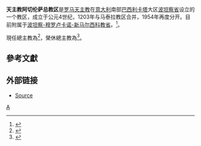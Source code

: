 '''天主教阿切伦萨总教区'''是[[罗马天主教|罗马天主教]]在[[意大利|意大利]]南部[[巴西利卡塔|巴西利卡塔]]大区[[波坦察省|波坦察省]]设立的一个教区，成立于公元4世纪，1203年与马泰拉教区合并，1954年再度分开。目前附属于[[天主教波坦察-穆罗卢卡诺-新马尔西科总教区|波坦察-穆罗卢卡诺-新马尔西科教省]]。<ref>{{Cite web |url=http://www.catholic-hierarchy.org/diocese/dacer.html |title=''Catholic Hierarchy'' page |access-date=2008-10-27 |archive-date=2021-01-15 |archive-url=https://web.archive.org/web/20210115151239/https://www.catholic-hierarchy.org/diocese/dacer.html |dead-url=no }}</ref>。

現任總主教為{{link-it|方濟各·西魯福|Francesco Sirufo}}<ref>{{cite press release |title=Other Pontifical Acts, 20.05.2016 |url=https://press.vatican.va/content/salastampa/en/bollettino/pubblico/2016/05/20/160520h.html |publisher=Holy See Press Office |accessdate=2019-10-09 |archiveurl=https://web.archive.org/web/20191009075421/https://press.vatican.va/content/salastampa/en/bollettino/pubblico/2016/05/20/160520h.html |archivedate=2019-10-09 |language=en |date=2016-05-20 |dead-url=no }}</ref>，榮休總主教為{{link-de|彌額爾·斯坎迪菲奧|Michele Scandiffio}}<ref>{{cite press release |title=RINUNCE E NOMINE, 27.07.2005 |url=https://press.vatican.va/content/salastampa/it/bollettino/pubblico/2005/07/27/0391/00920.html |publisher=Sala Stampa della Santa Sede |accessdate=2019-10-09 |archiveurl=https://web.archive.org/web/20191009075647/https://press.vatican.va/content/salastampa/it/bollettino/pubblico/2005/07/27/0391/00920.html |archivedate=2019-10-09 |language=it |date=2005-07-27 |dead-url=no }}</ref>。

==參考文獻==
{{reflist}}

==外部链接==
*[http://www.newadvent.org/cathen/01101a.htm Source] {{Wayback|url=http://www.newadvent.org/cathen/01101a.htm |date=20200927184647 }}

[[Category:意大利天主教教区|A]]
{{意大利天主教教區}}